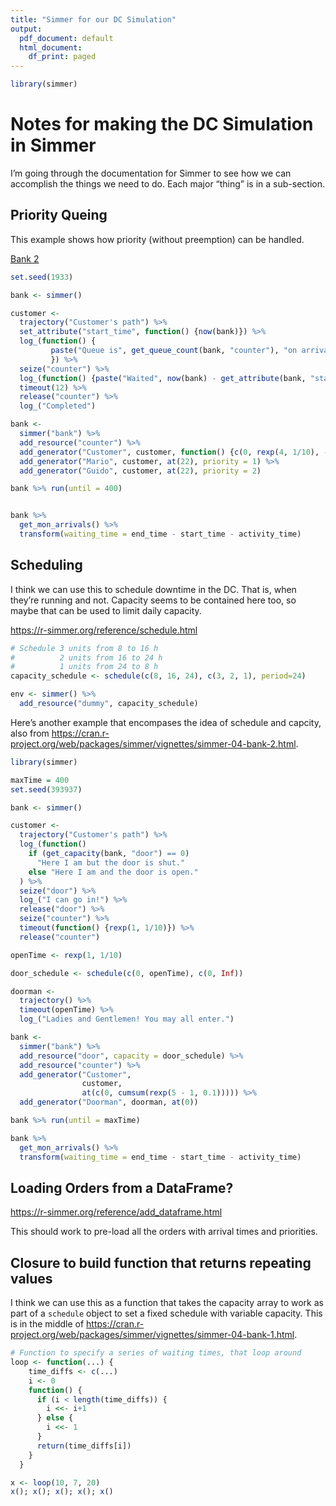 ```yaml
---
title: "Simmer for our DC Simulation"
output:
  pdf_document: default
  html_document:
    df_print: paged
---
```


```r
library(simmer)
```


# Notes for making the DC Simulation in Simmer

I'm going through the documentation for Simmer to see how we can accomplish the things we need to do.  Each major "thing" is in a sub-section.


## Priority Queing

This example shows how priority (without preemption) can be handled.

[Bank 2](https://cran.r-project.org/web/packages/simmer/vignettes/simmer-04-bank-2.html)

```r
set.seed(1933)

bank <- simmer()

customer <-
  trajectory("Customer's path") %>%
  set_attribute("start_time", function() {now(bank)}) %>%
  log_(function() {
         paste("Queue is", get_queue_count(bank, "counter"), "on arrival")
         }) %>%
  seize("counter") %>%
  log_(function() {paste("Waited", now(bank) - get_attribute(bank, "start_time"))}) %>%
  timeout(12) %>%
  release("counter") %>%
  log_("Completed")

bank <-
  simmer("bank") %>%
  add_resource("counter") %>%
  add_generator("Customer", customer, function() {c(0, rexp(4, 1/10), -1)}) %>%
  add_generator("Mario", customer, at(22), priority = 1) %>%
  add_generator("Guido", customer, at(22), priority = 2)

bank %>% run(until = 400)


bank %>%
  get_mon_arrivals() %>%
  transform(waiting_time = end_time - start_time - activity_time)

```


## Scheduling

I think we can use this to schedule downtime in the DC.  That is, when they're running and not.  Capacity seems to be contained here too, so maybe that can be used to limit daily capacity.

[https://r-simmer.org/reference/schedule.html](https://r-simmer.org/reference/schedule.html)

```r
# Schedule 3 units from 8 to 16 h
#          2 units from 16 to 24 h
#          1 units from 24 to 8 h
capacity_schedule <- schedule(c(8, 16, 24), c(3, 2, 1), period=24)

env <- simmer() %>%
  add_resource("dummy", capacity_schedule)

```

Here's another example that encompases the idea of schedule and capcity, also from [https://cran.r-project.org/web/packages/simmer/vignettes/simmer-04-bank-2.html](https://cran.r-project.org/web/packages/simmer/vignettes/simmer-04-bank-2.html).

```r

library(simmer)

maxTime = 400
set.seed(393937)

bank <- simmer()

customer <-
  trajectory("Customer's path") %>%
  log_(function()
    if (get_capacity(bank, "door") == 0)
      "Here I am but the door is shut."
    else "Here I am and the door is open."
  ) %>%
  seize("door") %>%
  log_("I can go in!") %>%
  release("door") %>%
  seize("counter") %>%
  timeout(function() {rexp(1, 1/10)}) %>%
  release("counter")

openTime <- rexp(1, 1/10)

door_schedule <- schedule(c(0, openTime), c(0, Inf))

doorman <-
  trajectory() %>%
  timeout(openTime) %>%
  log_("Ladies and Gentlemen! You may all enter.")

bank <-
  simmer("bank") %>%
  add_resource("door", capacity = door_schedule) %>%
  add_resource("counter") %>%
  add_generator("Customer",
                customer,
                at(c(0, cumsum(rexp(5 - 1, 0.1))))) %>%
  add_generator("Doorman", doorman, at(0))

bank %>% run(until = maxTime)

bank %>%
  get_mon_arrivals() %>%
  transform(waiting_time = end_time - start_time - activity_time)

```


## Loading Orders from a DataFrame?

[https://r-simmer.org/reference/add_dataframe.html](https://r-simmer.org/reference/add_dataframe.html)

This should work to pre-load all the orders with arrival times and priorities.


## Closure to build function that returns repeating values

I think we can use this as a function that takes the capacity array to work as part of a `schedule` object to set a fixed schedule with variable capacity.  This is in the middle of [https://cran.r-project.org/web/packages/simmer/vignettes/simmer-04-bank-1.html](https://cran.r-project.org/web/packages/simmer/vignettes/simmer-04-bank-1.html).

```r
# Function to specify a series of waiting times, that loop around
loop <- function(...) {
    time_diffs <- c(...)
    i <- 0
    function() {
      if (i < length(time_diffs)) {
        i <<- i+1
      } else {
        i <<- 1
      }
      return(time_diffs[i])
    }
  }

x <- loop(10, 7, 20)
x(); x(); x(); x(); x()

```